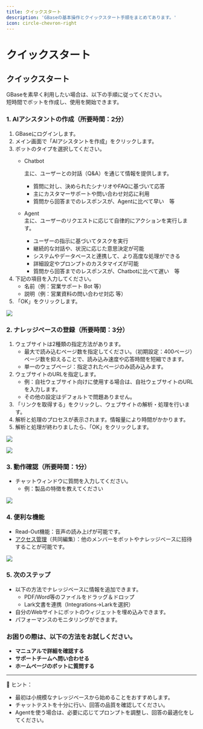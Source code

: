 ```yaml
---
title: クイックスタート 
description: 'GBaseの基本操作とクイックスタート手順をまとめてあります。'
icon: circle-chevron-right
---
```


# クイックスタート

## クイックスタート

GBaseを素早く利用したい場合は、以下の手順に従ってください。\
短時間でボットを作成し、使用を開始できます。

### 1. AIアシスタントの作成（所要時間：2分）

1. GBaseにログインします。
2. メイン画面で「AIアシスタントを作成」をクリックします。
3. ボットのタイプを選択してください。
   *   Chatbot

       主に、ユーザーとの対話（Q\&A）を通じて情報を提供します。

       * 質問に対し、決められたシナリオやFAQに基づいて応答
       * 主にカスタマーサポートや問い合わせ対応に利用
       * 質問から回答までのレスポンスが、Agentに比べて早い　等
   * Agent\
     主に、ユーザーのリクエストに応じて自律的にアクションを実行します。
     * ユーザーの指示に基づいてタスクを実行
     * 継続的な対話や、状況に応じた意思決定が可能
     * システムやデータベースと連携して、より高度な処理ができる
     * 詳細設定やプロンプトのカスタマイズが可能
     * 質問から回答までのレスポンスが、Chatbotに比べて遅い　等
4. 下記の項目を入力してください。
   * 名前（例：営業サポート Bot 等）
   * 説明（例：営業資料の問い合わせ対応 等）
5. 「OK」をクリックします。

![](.gitbook/assets/image%20(2)%20(2).png)

### 2. ナレッジベースの登録（所要時間：3分）

1. ウェブサイトは2種類の指定方法があります。
   * 最大で読み込むページ数を指定してください。（初期設定：400ページ）
     \
     ページ数を抑えることで、読み込み速度や応答時間を短縮できます。
   * 単一のウェブページ：指定されたページのみ読み込みます。
2. ウェブサイトのURLを指定します。
   * 例：自社ウェブサイト向けに使用する場合は、自社ウェブサイトのURLを入力します。
   * その他の設定はデフォルトで問題ありません。
3. 「リンクを取得する」をクリックし、ウェブサイトの解析・処理を行います。
4. 解析と処理のプロセスが表示されます。情報量により時間がかかります。
5. 解析と処理が終わりましたら、「OK」をクリックします。

![](.gitbook/assets/スクリーンショット%202025-04-04%20141340.png)

![](.gitbook/assets/スクリーンショット%202025-04-04%20151107.png)

### 3. 動作確認（所要時間：1分）

* チャットウィンドウに質問を入力してください。&#x20;
  * 例：製品の特徴を教えてください

![](.gitbook/assets/chat.png)

### 4. 便利な機能

* Read-Out機能：音声の読み上げが可能です。
* [アクセス管理](welcome/access-management.md)（共同編集）：他のメンバーをボットやナレッジベースに招待することが可能です。

![](.gitbook/assets/スクリーンショット%202025-04-04%20143740%20(1).png)

### 5. 次のステップ

* 以下の方法でナレッジベースに情報を追加できます。
  * PDF/Word等のファイルをドラッグ＆ドロップ
  * Lark文書を連携（Integrations→Larkを選択）
* 自分のWebサイトにボットのウィジェットを埋め込みできます。
* パフォーマンスのモニタリングができます。



### お困りの際は、以下の方法をお試しください。

* **マニュアルで詳細を確認する**
* **サポートチームへ問い合わせる**
* **ホームページのボットに質問する**

***

🔑 ヒント：

* 最初は小規模なナレッジベースから始めることをおすすめします。
* チャットテストを十分に行い、回答の品質を確認してください。
* Agentを使う場合は、必要に応じてプロンプトを調整し、回答の最適化をしてください。

